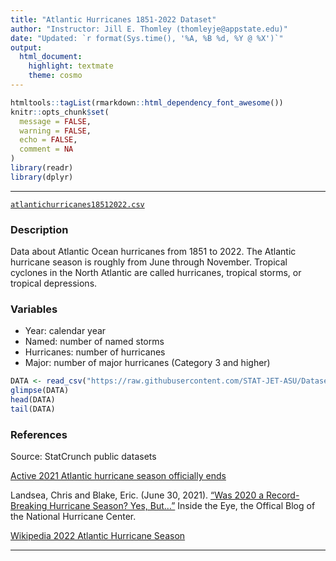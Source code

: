 ```yaml
---
title: "Atlantic Hurricanes 1851-2022 Dataset"
author: "Instructor: Jill E. Thomley (thomleyje@appstate.edu)"
date: "Updated: `r format(Sys.time(), '%A, %B %d, %Y @ %X')`"
output: 
  html_document: 
    highlight: textmate
    theme: cosmo
---
```


```r
htmltools::tagList(rmarkdown::html_dependency_font_awesome())
knitr::opts_chunk$set(
  message = FALSE,
  warning = FALSE,
  echo = FALSE,
  comment = NA
)
library(readr)
library(dplyr)
```
<hr>

<i class="fas fa-database"></i> [`atlantichurricanes18512022.csv`](https://raw.githubusercontent.com/STAT-JET-ASU/Datasets/master/Instructor/atlantichurricanes18512022.csv)

### Description

Data about Atlantic Ocean hurricanes from 1851 to 2022. The Atlantic hurricane season is roughly from June through November. Tropical cyclones in the North Atlantic are called hurricanes, tropical storms, or tropical depressions.

### Variables

* Year: calendar year
* Named: number of named storms
* Hurricanes: number of hurricanes
* Major: number of major hurricanes (Category 3 and higher)

```r
DATA <- read_csv("https://raw.githubusercontent.com/STAT-JET-ASU/Datasets/master/Instructor/atlantichurricanes18512022.csv")
glimpse(DATA)
head(DATA)
tail(DATA)
```

### References

Source: StatCrunch public datasets 

[Active 2021 Atlantic hurricane season officially ends](https://www.noaa.gov/news-release/active-2021-atlantic-hurricane-season-officially-ends)

Landsea, Chris and Blake, Eric. (June 30, 2021). ["Was 2020 a Record-Breaking Hurricane Season? Yes, But..."](https://noaanhc.wordpress.com/2021/06/30/was-2020-a-record-breaking-hurricane-season-yes-but/) Inside the Eye, the Offical Blog of the National Hurricane Center.

[Wikipedia 2022 Atlantic Hurricane Season](https://en.wikipedia.org/wiki/2022_Atlantic_hurricane_season)

<hr>
